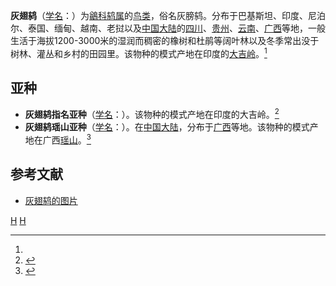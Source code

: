 {{Speciesbox
| genus = Turdus
| species = boulboul
| authority = (Latham, 1790)<ref name='id3110'>{{cite web| url =http://www.bioinfo.cn/db05/BjdwSpecies.php?action=view&id=3110| title =灰翅鸫| work =《中国动物物种编目数据库》| publisher =中国科学院微生物研究所| author =中国科学院动物研究所| accessdate =2009-04-04| deadurl =yes| archiveurl =https://web.archive.org/web/20160305010057/http://www.bioinfo.cn/db05/BjdwSpecies.php?action=view&id=3110| archivedate =2016-03-05}}</ref>
}}

'''灰翅鸫'''（[[学名|学名]]：{{lang|la|''Turdus boulboul''}}）为[[鶲科|鶲科]][[鸫属|鸫属]]的[[鸟类|鸟类]]，俗名灰膀鸫。分布于巴基斯坦、印度、尼泊尔、泰国、缅甸、越南、老挝以及[[中国大陆|中国大陆]]的[[四川|四川]]、[[贵州|贵州]]、[[云南|云南]]、[[广西|广西]]等地，一般生活于海拔1200-3000米的湿润而稠密的橡树和杜鹃等阔叶林以及冬季常出没于树林、灌丛和乡村的田园里。该物种的模式产地在印度的[[大吉岭|大吉岭]]。<ref name='id3110'/>

== 亚种 ==
* '''灰翅鸫指名亚种'''（[[学名|学名]]：{{lang|la|''Turdus boulboul boulboul''}}）。该物种的模式产地在印度的大吉岭。<ref name='id3111'>{{cite web| url =http://www.bioinfo.cn/db05/BjdwSpecies.php?action=view&id=3111| title =灰翅鸫指名亚种| work =《中国动物物种编目数据库》| publisher =中国科学院微生物研究所| author =中国科学院动物研究所| accessdate =2009-04-04| deadurl =yes| archiveurl =https://web.archive.org/web/20160305075037/http://www.bioinfo.cn/db05/BjdwSpecies.php?action=view&id=3111| archivedate =2016-03-05}}</ref>
* '''灰翅鸫瑶山亚种'''（[[学名|学名]]：{{lang|la|''Turdus boulboul yaoschanensis''}}）。在[[中国大陆|中国大陆]]，分布于[[广西|广西]]等地。该物种的模式产地在广西[[瑶山|瑶山]]。<ref name='id3112'>{{cite web| url =http://www.bioinfo.cn/db05/BjdwSpecies.php?action=view&id=3112| title =灰翅鸫瑶山亚种| work =《中国动物物种编目数据库》| publisher =中国科学院微生物研究所| author =中国科学院动物研究所| accessdate =2009-04-04| deadurl =yes| archiveurl =https://web.archive.org/web/20160305034437/http://www.bioinfo.cn/db05/BjdwSpecies.php?action=view&id=3112| archivedate =2016-03-05}}</ref>

== 参考文献 ==
{{reflist}}
* [https://pic.birdnet.cn/atlas//202010/17/204911dfbxxtbxtqq12xok.jpg 灰翅鸫的图片]
{{Taxonbar|from=Q773961}}

[[Category:鸫属|H]]
[[Category:_1790年描述的鸟类|H]]